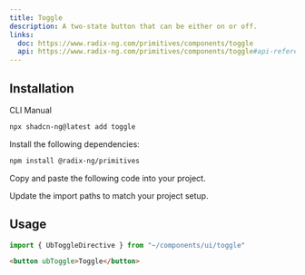 ```yaml
---
title: Toggle
description: A two-state button that can be either on or off.
links:
  doc: https://www.radix-ng.com/primitives/components/toggle
  api: https://www.radix-ng.com/primitives/components/toggle#api-reference
---
```


<ComponentPreview name="toggle-demo" description="A toggle component." />

## Installation

<Tabs defaultValue="cli">

<TabsList>
  <TabsTrigger value="cli">CLI</TabsTrigger>
  <TabsTrigger value="manual">Manual</TabsTrigger>
</TabsList>
<TabsContent value="cli">

```bash
npx shadcn-ng@latest add toggle
```

</TabsContent>

<TabsContent value="manual">

<Steps>

<Step>Install the following dependencies:</Step>

```bash
npm install @radix-ng/primitives
```

<Step>Copy and paste the following code into your project.</Step>

<ComponentSource name="toggle" />

<Step>Update the import paths to match your project setup.</Step>

</Steps>

</TabsContent>

</Tabs>

## Usage

```ts
import { UbToggleDirective } from "~/components/ui/toggle"
```

```html
<button ubToggle>Toggle</button>
```
